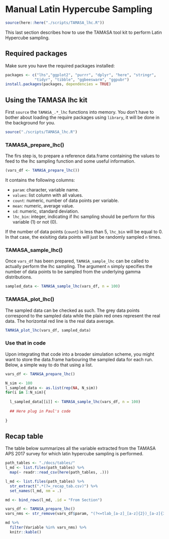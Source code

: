 
# Manual Latin Hypercube Sampling

```r
source(here::here("./scripts/TAMASA_lhc.R"))
```

This last section describes how to use the TAMASA tool kit to perform Latin Hypercube sampling.

## Required packages

Make sure you have the required packages installed:

```r
packages <- c("lhs","ggplot2", "purrr", "dplyr", "here", "stringr", 
             "tidyr", "tibble", "ggbeeswarm", "ggpubr")
install.packages(packages, dependencies = TRUE)
```

## Using the TAMASA lhc kit

First `source` the `TAMASA_.*_lhc` functions into memory. You don't have to bother about loading the require packages using `library`, it will be done in the background for you.

```r
source("./scripts/TAMASA_lhc.R")
```

### TAMASA_prepare_lhc()

The firs step is, to prepare a reference data.frame containing the values to feed to the lhc sampling function and some useful information.

```r
(vars_df <- TAMASA_prepare_lhc())
```


It contains the following columns:

* `param`: character, variable name.
* `values`: list column with all values.
* `count`: numeric, number of data points per variable.
* `mean`: numeric, average value.
* `sd`: numeric, standard deviation.
* `lhc_bin`: integer, indicating if lhc sampling should be perform for this variable (1) or not (0).

If the number of data points (`count`) is less than 5, `lhc_bin` will be equal to 0. In that case, the exisiting data points will just be randomly sampled `n` times. 

### TAMASA_sample_lhc()

Once `vars_df` has been prepared, `TAMASA_sample_lhc` can be called to actually perform the lhc sampling.
The argument `n` simply specifies the number of data points to be sampled from the underlying gamma distributions.

```r
sampled_data <- TAMASA_sample_lhc(vars_df, n = 100)
```

### TAMASA_plot_lhc()

The sampled data can be checked as such. The grey data points correspond to the sampled data while the plain red ones represent the real data. The horizontal red line is the real data average.

```r
TAMASA_plot_lhc(vars_df, sampled_data)
```


### Use that in code

Upon integrating that code into a broader simulation scheme, you might want to store the data.frame harbouring the sampled data for each run. Below, a simple way to do that using a list.

```r
vars_df <- TAMASA_prepare_lhc()

N_sim <- 100
l_sampled_data <- as.list(rep(NA, N_sim))
for(i in 1:N_sim){
  
  l_sampled_data[[i]] <- TAMASA_sample_lhc(vars_df, n = 100)
  
  ## Here plug in Paul's code 
  
}
```


## Recap table

The table below summarizes all the variable extracted from the TAMASA APS 2017 survey for which latin hypercube sampling is performed.

```r
path_tables <- "./docs/tables/"
l_md <- list.files(path_tables) %>%
  map(~ readr::read_csv(here(path_tables, .)))

l_md <- list.files(path_tables) %>%
  str_extract(".*(?=_recap_tab.csv)") %>%
  set_names(l_md, nm = .)

md <- bind_rows(l_md, .id = "From Section")

vars_df <- TAMASA_prepare_lhc() 
vars_nms <- str_remove(vars_df$param, "(?<=tlab_[a-z]_[a-z]{2})_[a-z]{3}")

md %>% 
  filter(Variable %in% vars_nms) %>%
  knitr::kable()
```

